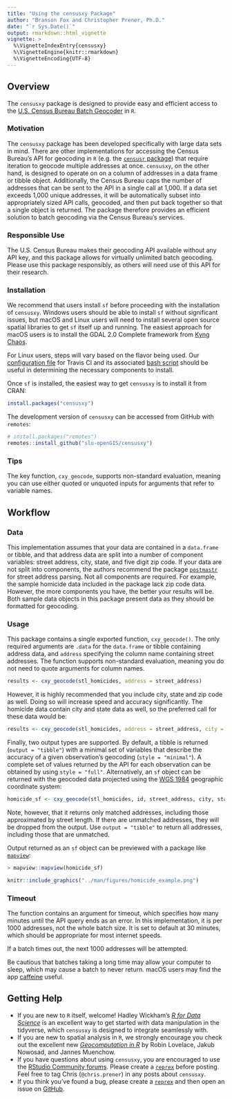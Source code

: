 ```yaml
---
title: "Using the censusxy Package"
author: "Branson Fox and Christopher Prener, Ph.D."
date: "`r Sys.Date()`"
output: rmarkdown::html_vignette
vignette: >
  %\VignetteIndexEntry{censusxy}
  %\VignetteEngine{knitr::rmarkdown}
  %\VignetteEncoding{UTF-8}
---
```


## Overview
The `censusxy` package is designed to provide easy and efficient access to the [U.S. Census Bureau Batch Geocoder](https://geocoding.geo.census.gov/geocoder/) in `R`. 

### Motivation
The `censusxy` package has been developed specifically with large data sets in mind. There are other implementations for accessing the Census Bureau's API for geocoding in `R` (e.g. the [`censusr` package](https://CRAN.R-project.org/package=censusr)) that require iteration to geocode multiple addresses at once. `censusxy`, on the other hand, is designed to operate on on a column of addresses in a data frame or tibble object. Additionally, the Census Bureau caps the number of addresses that can be sent to the API in a single call at 1,000. If a data set exceeds 1,000 unique addresses, it will be automatically subset into appropriately sized API calls, geocoded, and then put back together so that a single object is returned. The package therefore provides an efficient solution to batch geocoding via the Census Bureau's services.

### Responsible Use
The U.S. Census Bureau makes their geocoding API available without any API key, and this package allows for virtually unlimited batch geocoding. Please use this package responsibly, as others will need use of this API for their research.

### Installation
We recommend that users install `sf` before proceeding with the installation of `censusxy`. Windows users should be able to install `sf` without significant issues, but macOS and Linux users will need to install several open source spatial libraries to get `sf` itself up and running. The easiest approach for macOS users is to install the GDAL 2.0 Complete framework from [Kyng Chaos](https://www.kyngchaos.com/software/frameworks/). 

For Linux users, steps will vary based on the flavor being used. Our [configuration file](https://github.com/slu-openGIS/compstatr/blob/master/.travis.yml) for Travis CI and its associated [bash script](https://github.com/slu-openGIS/areal/blob/master/.travis/install.sh) should be useful in determining the necessary components to install.

Once `sf` is installed, the easiest way to get `censusxy` is to install it from CRAN:

``` r
install.packages("censusxy")
```

The development version of `censusxy` can be accessed from GitHub with `remotes`:

```r
# install.packages("remotes")
remotes::install_github("slu-openGIS/censusxy")
```

### Tips
The key function, `cxy_geocode`, supports non-standard evaluation, meaning you can use either quoted or unquoted inputs for arguments that refer to variable names.
 
## Workflow
### Data
This implementation assumes that your data are contained in a `data.frame` or tibble, and that address data are split into a number of component variables: street address, city, state, and five digit zip code. If your data are not split into components, the authors recommend the package [`postmastr`](https://github.com/slu-openGIS/postmastr) for street address parsing. Not all components are required. For example, the sample homicide data included in the package lack zip code data. However, the more components you have, the better your results will be. Both sample data objects in this package present data as they should be formatted for geocoding.

### Usage
This package contains a single exported function, `cxy_geocode()`. The only required arguments are `.data` for the `data.frame` or tibble containing address data, and `address` specifying the column name containing street addresses. The function supports non-standard evaluation, meaning you do not need to quote arguments for column names.

```r
results <- cxy_geocode(stl_homicides, address = street_address)
```

However, it is highly recommended that you include city, state and zip code as well. Doing so will increase speed and accuracy significantly. The homicide data contain city and state data as well, so the preferred call for these data would be:

```r
results <- cxy_geocode(stl_homicides, address = street_address, city = city, state = state)
```

Finally, two output types are supported. By default, a tibble is returned (`output = "tibble"`) with a minimal set of variables that describe the accuracy of a given observation's geocoding (`style = "minimal"`). A complete set of values returned by the API for each observation can be obtained by using `style = "full"`. Alternatively, an `sf` object can be returned with the geocoded data projected using the [WGS 1984](https://epsg.io/4326) geographic coordinate system:

```r
homicide_sf <- cxy_geocode(stl_homicides, id, street_address, city, state, postal_code, output = "sf")
```

Note, however, that it returns only matched addresses, including those approximated by street length. If there are unmatched addresses, they will be dropped from the output. Use `output = "tibble"` to return all addresses, including those that are unmatched.

Output returned as an `sf` object can be previewed with a package like [`mapview`](https://cran.r-project.org/package=mapview):
```r
> mapview::mapview(homicide_sf)
```
```r
knitr::include_graphics("../man/figures/homicide_example.png")
```

### Timeout
The function contains an argument for timeout, which specifies how many minutes until the API query ends as an error. In this implementation, it is per 1000 addresses, not the whole batch size. It is set to default at 30 minutes, which should be appropriate for most internet speeds.

If a batch times out, the next 1000 addresses will be attempted.

Be cautious that batches taking a long time may allow your computer to sleep, which may cause a batch to never return. macOS users may find the app [caffeine](http://lightheadsw.com/caffeine/) useful.

## Getting Help
* If you are new to `R` itself, welcome! Hadley Wickham's [*R for Data Science*](http://r4ds.had.co.nz) is an excellent way to get started with data manipulation in the tidyverse, which `censusxy` is designed to integrate seamlessly with.
* If you are new to spatial analysis in `R`, we strongly encourage you check out the excellent new [*Geocomputation in R*](https://geocompr.robinlovelace.net) by Robin Lovelace, Jakub Nowosad, and Jannes Muenchow.
* If you have questions about using `censusxy`, you are encouraged to use the [RStudio Community forums](https://community.rstudio.com). Please create a [`reprex`](http://reprex.tidyverse.org/) before posting. Feel free to tag Chris (`@chris.prener`) in any posts about `censusxy`.
* If you think you've found a bug, please create a [`reprex`](http://reprex.tidyverse.org/) and then open an issue on [GitHub](https://github.com/slu-openGIS/compstatr/issues/new/choose).
